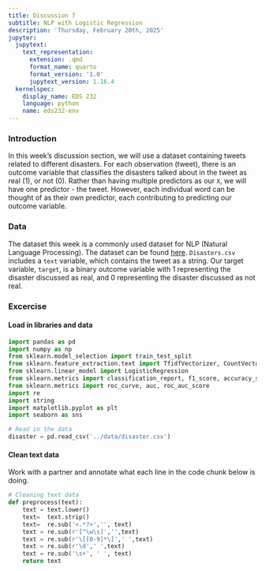 ```yaml
---
title: Discussion 7
subtitle: NLP with Logistic Regression
description: 'Thursday, February 20th, 2025'
jupyter:
  jupytext:
    text_representation:
      extension: .qmd
      format_name: quarto
      format_version: '1.0'
      jupytext_version: 1.16.4
  kernelspec:
    display_name: EDS 232
    language: python
    name: eds232-env
---
```


### Introduction

In this week's discussion section, we will use a dataset containing tweets related to different disasters. For each observation (tweet), there is an outcome variable that classifies the disasters talked about in the tweet as real (1), or not (0). Rather than having multiple predictors as our `X`, we will have one predictor - the tweet. However, each individual word can be thought of as their own predictor, each contributing to predicting our outcome variable. 

### Data 

The dataset this week is a commonly used dataset for NLP (Natural Language Processing).  The dataset can be found [here](https://docs.google.com/spreadsheets/d/1SILdL2TBuglkZDQgzi7M0RTC4n-WHWOaCqd9hAVKa7c/edit?usp=sharing). `Disasters.csv` includes a `text` variable, which contains the tweet as a string. Our target variable, `target`, is a binary outcome variable with 1 representing the disaster discussed as real, and 0 representing the disaster discussed as not real.  

### Excercise

#### Load in libraries and data

```python
import pandas as pd
import numpy as np
from sklearn.model_selection import train_test_split
from sklearn.feature_extraction.text import TfidfVectorizer, CountVectorizer
from sklearn.linear_model import LogisticRegression
from sklearn.metrics import classification_report, f1_score, accuracy_score, confusion_matrix
from sklearn.metrics import roc_curve, auc, roc_auc_score
import re
import string
import matplotlib.pyplot as plt
import seaborn as sns
```

```python
# Read in the data
disaster = pd.read_csv('../data/disaster.csv')
```

#### Clean text data
Work with a partner and annotate what each line in the code chunk below is doing. 

```python
# Cleaning text data
def preprocess(text):
    text = text.lower() 
    text=  text.strip()  
    text=  re.sub('<.*?>','', text) 
    text = re.sub(r'[^\w\s]','',text)  
    text = re.sub(r'\[[0-9]*\]',' ',text) 
    text = re.sub(r'\d',' ',text)  
    text = re.sub('\s+', ' ', text) 
    return text
```
